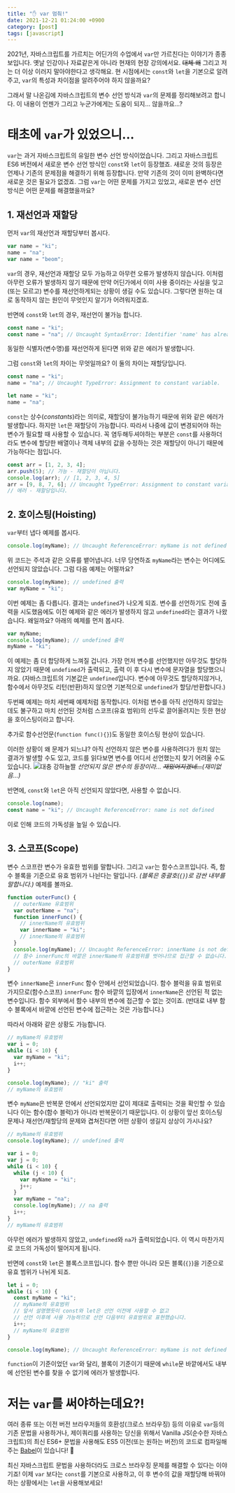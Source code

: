```yaml
---
title: "✋ var 멈춰!"
date: 2021-12-21 01:24:00 +0900
category: [post]
tags: [javascript]
---
```


2021년, 자바스크립트를 가르치는 어딘가의 수업에서 `var`만 가르친다는 이야기가 종종 보입니다.
옛날 인강이나 자료같은게 아니라 현재의 현장 강의에서요. ~~대체 왜~~
그리고 저는 더 이상 이러지 말아야한다고 생각해요.
현 시점에서는 `const`와 `let`을 기본으로 알려주고, `var`의 특성과 차이점을 알려주어야 하지 않을까요?

그래서 말 나온김에 자바스크립트의 변수 선언 방식과 `var`의 문제를 정리해보려고 합니다.
이 내용이 언젠가 그리고 누군가에게는 도움이 되지... 않을까요...?

# 태초에 `var`가 있었으니...

`var`는 과거 자바스크립트의 유일한 변수 선언 방식이었습니다.
그리고 자바스크립트 ES6 버전에서 새로운 변수 선언 방식인 `const`와 `let`이 등장했죠.
새로운 것의 등장은 언제나 기존의 문제점을 해결하기 위해 등장합니다.
만약 기존의 것이 이미 완벽하다면 새로운 것은 필요가 없겠죠.
그럼 `var`는 어떤 문제를 가지고 있었고, 새로운 변수 선언 방식은 어떤 문제를 해결했을까요?

## 1. 재선언과 재할당

먼저 `var`의 재선언과 재할당부터 봅시다.

```js
var name = "ki";
name = "na";
var name = "beom";
```

`var`의 경우, 재선언과 재할당 모두 가능하고 아무런 오류가 발생하지 않습니다.
이처럼 아무런 오류가 발생하지 않기 때문에 만약 어딘가에서 이미 사용 중이라는 사실을 잊고(또는 모르고) 변수를 재선언하게되는 상황이 생길 수도 있습니다.
그렇다면 원하는 대로 동작하지 않는 원인이 무엇인지 알기가 어려워지겠죠.

반면에 `const`와 `let`의 경우, 재선언이 불가능 합니다.

```js
const name = "ki";
const name = "na"; // Uncaught SyntaxError: Identifier 'name' has already been declared
```

동일한 식별자(변수명)를 재선언하게 된다면 위와 같은 에러가 발생합니다.

그럼 `const`와 `let`의 차이는 무엇일까요? 이 둘의 차이는 재할당입니다.

```js
const name = "ki";
name = "na"; // Uncaught TypeError: Assignment to constant variable.
```

```js
let name = "ki";
name = "na";
```

`const`는 상수(_constants_)라는 의미로, 재할당이 불가능하기 때문에 위와 같은 에러가 발생합니다.
하지만 `let`은 재할당이 가능합니다. 따라서 나중에 값이 변경되어야 하는 변수가 필요할 때 사용할 수 있습니다.
꼭 염두해두셔야하는 부분은 `const`를 사용하더라도 변수에 할당한 배열이나 객체 내부의 값을 수정하는 것은 재할당이 아니기 때문에 가능하다는 점입니다.

```js
const arr = [1, 2, 3, 4];
arr.push(5); // 가능 - 재할당이 아닙니다.
console.log(arr); // [1, 2, 3, 4, 5]
arr = [9, 8, 7, 6]; // Uncaught TypeError: Assignment to constant variable.
// 에러 - 재할당입니다.
```

## 2. 호이스팅(Hoisting)

`var`부터 냅다 예제를 봅시다.

```js
console.log(myName); // Uncaught ReferenceError: myName is not defined
```

위 코드는 주석과 같은 오류를 뱉어냅니다. 너무 당연하죠 `myName`라는 변수는 어디에도 선언되지 않았습니다.
그럼 다음 예제는 어떨까요?

```js
console.log(myName); // undefined 출력
var myName = "ki";
```

이번 예제는 좀 다릅니다. 결과는 `undefined`가 나오게 되죠.
변수를 선언하기도 전에 출력을 시도했음에도 이전 예제와 같은 에러가 발생하지 않고 `undefined`라는 결과가 나왔습니다.
왜일까요? 아래의 예제를 먼저 봅시다.

```js
var myName;
console.log(myName); // undefined 출력
myName = "ki";
```

이 예제는 좀 더 합당하게 느껴질 겁니다.
가장 먼저 변수를 선언했지만 아무것도 할당하지 않았기 때문에 `undefined`가 출력되고, 출력 이 후 다시 변수에 문자열을 할당했으니까요.
(자바스크립트의 기본값은 `undefined`입니다. 변수에 아무것도 할당하지않거나, 함수에서 아무것도 리턴(반환)하지 않으면 기본적으로 `undefined`가 할당/반환합니다.)

두번째 예제는 마치 세번째 예제처럼 동작합니다.
이처럼 변수를 아직 선언하지 않았는데도 불구하고 마치 선언된 것처럼 스코프(유효 범위)의 선두로 끌어올려지는 듯한 현상을 호이스팅이라고 합니다.

추가로 함수선언문(`function func(){}`)도 동일한 호이스팅 현상이 있습니다.

이러한 상황이 왜 문제가 되느냐? 아직 선언하지 않은 변수를 사용하려다가 원치 않는 결과가 발생할 수도 있고, 코드를 읽다보면 변수를 어디서 선언했는지 찾기 어려울 수도 있습니다.
![대충 강하늘짤](images/unnamed.jpeg) _선언되지 않은 변수의 등장이라... ~~재밌어지겠네...~~(재미없음...)_

반면에, `const`와 `let`은 아직 선언되지 않았다면, 사용할 수 없습니다.

```js
console.log(name);
const name = "ki"; // Uncaught ReferenceError: name is not defined
```

이로 인해 코드의 가독성을 높일 수 있습니다.

## 3. 스코프(Scope)

변수 스코프란 변수가 유효한 범위를 말합니다. 그리고 `var`는 함수스코프입니다.
즉, 함수 블록을 기준으로 유효 범위가 나뉜다는 말입니다. _(블록은 중괄호(`{}`)로 감싼 내부를 말합니다.)_
예제를 볼까요.

```js
function outerFunc() {
  // outerName 유효범위
  var outerName = "na";
  function innerFunc() {
    // innerName의 유효범위
    var innerName = "ki";
    // innerName의 유효범위
  }
  console.log(myName); // Uncaught ReferenceError: innerName is not defined
  // 함수 innerFunc의 바깥은 innerName의 유효범위를 벗어나므로 접근할 수 없습니다.
  // outerName 유효범위
}
```

변수 `innerName`은 `innerFunc` 함수 안에서 선언되었습니다.
함수 블럭을 유효 범위로 가지므로(함수스코프) `innerFunc` 함수 바깥의 입장에서 `innerName`은 선언된 적 없는 변수입니다.
함수 외부에서 함수 내부의 변수에 접근할 수 없는 것이죠. (반대로 내부 함수 블록에서 바깥에 선언된 변수에 접근하는 것은 가능합니다.)

따라서 아래와 같은 상황도 가능합니다.

```js
// myName의 유효범위
var i = 0;
while (i < 10) {
  var myName = "ki";
  i++;
}

console.log(myName); // "ki" 출력
// myName의 유효범위
```

변수 `myName`은 반복문 안에서 선언되었지만 값이 제대로 출력되는 것을 확인할 수 있습니다
이는 함수(함수 블럭)가 아니라 반복문이기 때문입니다.
이 상황이 앞선 호이스팅 문제나 재선언/재할당의 문제와 겹쳐진다면 어떤 상황이 생길지 상상이 가시나요?

```js
// myName의 유효범위
console.log(myName); // undefined 출력

var i = 0;
var j = 0;
while (i < 10) {
  while (j < 10) {
    var myName = "ki";
    j++;
  }
  var myName = "na";
  console.log(myName); // na 출력
  i++;
}
// myName의 유효범위
```

아무런 에러가 발생하지 않았고, `undefined`와 `na`가 출력되었습니다. 이 역시 마찬가지로 코드의 가독성이 떨어지게 됩니다.

반면에 `const`와 `let`은 블록스코프입니다. 함수 뿐만 아니라 모든 블록(`{}`)을 기준으로 유효 범위가 나뉘게 되죠.

```js
let i = 0;
while (i < 10) {
  const myName = "ki";
  // myName의 유효범위
  // 앞서 설명했듯이 const와 let은 선언 이전에 사용할 수 없고
  // 선언 이후에 사용 가능하므로 선언 다음부터 유효범위로 표현했습니다.
  i++;
  // myName의 유효범위
}

console.log(myName); // Uncaught ReferenceError: myName is not defined
```

`function`이 기준이었던 `var`와 달리, 블록이 기준이기 때문에 `while`문 바깥에서도 내부에 선언된 변수를 찾을 수 없기에 에러가 발생합니다.

# 저는 `var`를 써야하는데요?!

여러 종류 또는 이전 버전 브라우저들의 호환성(크로스 브라우징) 등의 이유로 `var`등의 기존 문법을 사용하거나,
제이쿼리를 사용하는 당신을 위해서 Vanilla JS(순수한 자바스크립트)의 최신 ES6+ 문법을 사용해도 ES5 이전(또는 원하는 버전)의 코드로 컴파일해주는 [Babel](https://babeljs.io/)이 있습니다! 🥳

최신 자바스크립트 문법을 사용하더라도 크로스 브라우징 문제를 해결할 수 있다는 이야기죠!
이제 `var` 보다는 `const`를 기본으로 사용하고, 이 후 변수의 값을 재할당해 바꿔야 하는 상황에서는 `let`을 사용해보세요!
